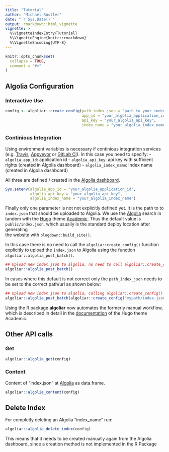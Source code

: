 ```yaml
---
title: "Tutorial"
author: "Michael Rustler"
date: "`r Sys.Date()`"
output: rmarkdown::html_vignette
vignette: >
  %\VignetteIndexEntry{Tutorial}
  %\VignetteEngine{knitr::rmarkdown}
  %\VignetteEncoding{UTF-8}
---
```


```r
knitr::opts_chunk$set(
  collapse = TRUE,
  comment = "#>"
)
```



## Algolia Configuration

### Interactive Use

```r
config <- algoliar::create_config(path_index_json = "path_to_your_index.json", 
                                  app_id = "your_algolia_application_id",
                                  api_key = "your_algolia_api_key",
                                  index_name = "your_algolia_index_name")

```

### Continious Integration

Using environment variables is necessary if continious integration services (e.g.
[Travis](https://travis.org), [Appveyor](https://appveyor.com) or 
[GitLab CI](https://about.gitlab.com/product/continuous-integration/)). In this 
case you need to specify: 
- `algolia_app_id`: application id
- `algolia_api_key`: api key with sufficient rights (created in Algolia dashboard)
- `algolia_index_name`: index name (created in Algolia dashboard)

All three are defined / created in the [Algolia dashboard](https://www.algolia.com/doc/guides/getting-started/quick-start/tutorials/getting-started-with-the-dashboard/). 



```r

Sys.setenv(algolia_app_id = "your_algolia_application_id",
           algolia_api_key = "your_algolia_api_key",
           algolia_index_name = "your_algolia_index_name")
```

Finally only one parameter is not not explicitly defined yet. It is the path to 
to `index.json` that should be uploaded to Algolia. We use the [Algolia](https://algolia.com) 
search in tandem with the [Hugo](https://gohugo.io) theme [Academic](https://sourcethemes.com/academic). Thus the default value is
`public/index.json`, which usually is the standard deploy location after generating  
the website with `blogdown::build_site()`. 

In this case there is no need to call the `algolia::create_config()` function 
explicitly to upload the `index.json` to Algolia using the function 
`algoliar::algolia_post_batch()`. 

```r

## Upload new index.json to algolia, no need to call algoliar::create_config() 
algoliar::algolia_post_batch()
```

In cases where this default is not correct only the `path_index_json` needs to 
be set to the correct path/url as shown below: 

```r
## Upload new index.json to algolia, calling algoliar::create_config() required!
algoliar::algolia_post_batch(algoliar::create_config("mypath/index.json"))

```

Using the R package **algoliar** now automates the formerly manual workflow, which 
is described in detail in the [documentation](https://sourcethemes.com/academic/docs/search/#algolia) of the Hugo theme Academic.


## Other API calls

### Get

```r
algoliar::algolia_get(config)

```

### Content

Content of "index.json" at [Algolia](https://algolia.com) as data.frame.

```r
algoliar::algolia_content(config)
```


## Delete Index

For completly deleting an Algolia "index_name" run: 

```r
algoliar::algolia_delete_index(config)
```

This means that it needs to be created manually again from the Algolia dashboard, 
since a creation method is not implemented in the R Package
